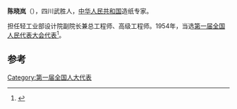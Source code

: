 {{Infobox Officeholder
|姓名=陳曉嵐
|圖像=File:陳曉嵐.jpg
|圖像大小=200px
|圖像說明=  
| 字       = 
| 號       = 
| 別名     = 
| 出生名   = 
| 出生日期 =  
| 出生地點 = 
| 逝世日期 =  
| 逝世地點 = 
| 死因     = 
| 墓地     = 
| 墓地座標 = 
| 籍貫     = 
| 政黨     = 
| 其他政黨 = 
| 配偶     = 
| 伴侶     = 
| 兒女     = 
| parents  = 
| 親屬     = 
| 母校     = 
| 著作     = 
| 簽名     = 
| 腳註     = 
| past     = 
}}
'''陈晓岚'''（{{bd|1900年||1975年}}），四川武胜人，[[中华人民共和国|中华人民共和国]]造纸专家。

担任轻工业部设计院副院长兼总工程师、高级工程师。1954年，当选[[第一届全国人民代表大会代表名单|第一届全国人民代表大会代表]]<ref>{{cite book|author=全国人民代表大会常务委员会办公厅|title=中华人民共和国第一届全国人民代表大会代表名单|year=1955年|publisher=全国人民代表大会常务委员会办公厅|url=http://book.ucdrs.superlib.net/views/specific/2929/bookDetail.jsp?dxNumber=000005772167&d=546843D0AE2464CD1C95896344A85614&fenlei=04070402|access-date=2015-01-27|archive-date=2019-01-24|archive-url=https://web.archive.org/web/20190124105450/http://book.ucdrs.superlib.net/views/specific/2929/bookDetail.jsp?dxNumber=000005772167&d=546843D0AE2464CD1C95896344A85614&fenlei=04070402|dead-url=no}}</ref>。

==参考==
{{reflist}}
{{中国政治人物小作品}}

[[Category:第一届全国人大代表|Category:第一届全国人大代表]]